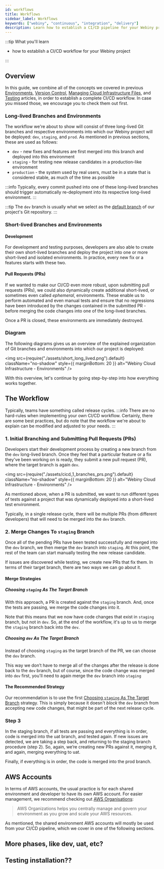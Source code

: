 ```yaml
---
id: workflows
title: Workflows
sidebar_label: Workflows
keywords: ["webiny", "continuous", "integration", "delivery"]
description: Learn how to establish a CI/CD pipeline for your Webiny project.
---
```


:::tip What you'll learn

- how to establish a CI/CD workflow for your Webiny project

:::

## Overview

In this guide, we combine all of the concepts we covered in previous [Environments](/docs/how-to-guides/ci-cd/environments), [Version Control](/docs/how-to-guides/ci-cd/version-control), [Managing Cloud Infrastructure Files](/docs/how-to-guides/ci-cd/cloud-infrastructure-state-files), and [Testing](/docs/how-to-guides/ci-cd/testing) articles, in order to establish a complete CI/CD workflow. In case you missed those, we encourage you to check them out first.

### Long-lived Branches and Environments

The workflow we're about to show will consist of three long-lived Git branches and respective environments into which our Webiny project will be deployed: `dev`, `staging`, and `prod`. As mentioned in previous sections, these are used as follows:

- `dev` - new fixes and features are first merged into this branch and deployed into this environment
- `staging` - for testing new release candidates in a production-like environment
- `production` - the system used by real users, must be in a state that is considered stable, as much of the time as possible

:::info
Typically, every commit pushed into one of these long-lived branches should trigger automatically re-deployment into its respective long-lived environment.
:::

:::tip
The `dev` branch is usually what we select as the [default branch](/docs/how-to-guides/ci-cd/version-control#shared-branches) of our project's Git repository.
:::

### Short-lived Branches and Environments

#### Development

For development and testing purposes, developers are also able to create their own short-lived branches and deploy the project into one or more short-lived and isolated environments. In practice, every new fix or a features starts with these two.

#### Pull Requests (PRs)

If we wanted to make our CI/CD even more robust, upon submitting pull requests (PRs), we could also dynamically create additional short-lived, or sometimes even called *ephemeral*, environments. These enable us to perform automated and even manual tests and ensure that no regressions have been introduced by the changes contained in the submitted PR - before merging the code changes into one of the long-lived branches.

Once a PR is closed, these environments are immediately destroyed.

### Diagram

The following diagrams gives us an overview of the explained organization of Git branches and environments into which our project is deployed:

<!-- vale off -->

<img
  src={require("./assets/short_long_lived.png").default}
  className="no-shadow"
  style={{ marginBottom: 20 }}
  alt="Webiny Cloud Infrastructure - Environments"
/>

<!-- vale on -->

With this overview, let's continue by going step-by-step into how everything works together.

## The Workflow

Typically, teams have something called release cycles.
:::info
There are no hard-rules when implementing your own CI/CD workflow. Certainly, there are some best practices, but do note that the workflow we're about to explain can be modified and adjusted to your needs.
:::

### 1. Initial Branching and Submitting Pull Requests (PRs)

Developers start their development process by creating a new branch from the `dev` long-lived branch. Once they feel that a particular feature or a fix they've been working on is ready, they submit a new pull request (PR), where the target branch is again `dev`.

<!-- vale off -->

<img
  src={require("./assets/cicd_1_branches_prs.png").default}
  className="no-shadow"
  style={{ marginBottom: 20 }}
  alt="Webiny Cloud Infrastructure - Environments"
/>

<!-- vale on -->

As mentioned above, when a PR is submitted, we want to run different types of tests against a project that was dynamically deployed into a short-lived test environment.

Typically, in a single release cycle, there will be multiple PRs (from different developers) that will need to be merged into the `dev` branch.

### 2. Merge Changes To `staging` Branch

Once all of the pending PRs have been tested successfully and merged into the `dev` branch, we then merge the `dev` branch into `staging`. At this point, the rest of the team can start manually testing the new release candidate.

If issues are discovered while testing, we create new PRs that fix them. In terms of their target branch, there are two ways we can go about it.

#### Merge Strategies

##### Choosing `staging` As The Target Branch

With this approach, a PR is created against the `staging` branch. And, once the tests are passing, we merge the code changes into it.

Note that this means that we now have code changes that exist in `staging` branch, but not in `dev`. So, at the end of the workflow, it's up to us to merge the `staging` branch back into the `dev`.

##### Choosing `dev` As The Target Branch

Instead of choosing `staging` as the target branch of the PR, we can choose the `dev` branch.

This way we don’t have to merge all of the changes after the release is done back to the `dev` branch, but of course, since the code change was merged into `dev` first, you'll need to again merge the `dev` branch into `staging`

#### The Recommended Strategy

Our recommendation is to use the first [Choosing `staging` As The Target Branch](/docs/how-to-guides/ci-cd/workflows#choosing-staging-as-the-target-branch) strategy. This is simply because it doesn't *block* the `dev` branch from accepting new code changes, that might be part of the next release cycle.

### Step 3

In the staging branch, if all tests are passing and everything is in order, code is merged into the uat branch, and tested again. If new issues are detected, we are taking a step back, and returning to the staging branch procedure (step 2). So, again, we’re creating new PRs against it, merging it, and again, merging everything to uat.

Finally, if everything is in order, the code is merged into the prod branch.

## AWS Accounts

In terms of AWS accounts, the usual practice is for each shared environment and developer to have its own AWS account. For easier management, we recommend checking out [AWS Organisations](https://aws.amazon.com/organizations/):

> AWS Organizations helps you centrally manage and govern your environment as you grow and scale your AWS resources.

As mentioned, the shared environment AWS accounts will mostly be used from your CI/CD pipeline, which we cover in one of the following sections.

## More phases, like dev, uat, etc?

## Testing installation??
